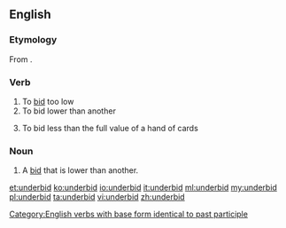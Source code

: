 ==English==

===Etymology===
From {{prefix|under|bid}}.

===Verb===
{{en-verb|underbids|underbidding|underbid}}

# To [[bid]] too low
# To bid lower than another
# {{context|bridge}} To bid less than the full value of a hand of cards

===Noun===
{{en-noun}}

# A [[bid]] that is lower than another.

[[Category:English verbs with base form identical to past participle]]

[[et:underbid]]
[[ko:underbid]]
[[io:underbid]]
[[it:underbid]]
[[ml:underbid]]
[[my:underbid]]
[[pl:underbid]]
[[ta:underbid]]
[[vi:underbid]]
[[zh:underbid]]